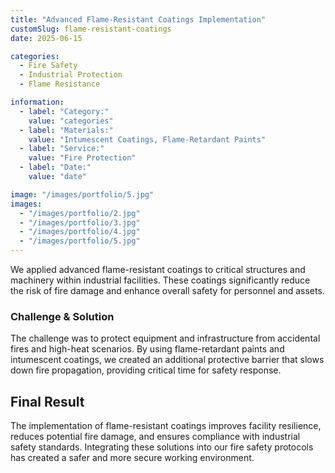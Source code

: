 ```yaml
---
title: "Advanced Flame-Resistant Coatings Implementation"
customSlug: flame-resistant-coatings
date: 2025-06-15

categories:
  - Fire Safety
  - Industrial Protection
  - Flame Resistance

information:
  - label: "Category:"
    value: "categories"
  - label: "Materials:"
    value: "Intumescent Coatings, Flame-Retardant Paints"
  - label: "Service:"
    value: "Fire Protection"
  - label: "Date:"
    value: "date"

image: "/images/portfolio/5.jpg"
images:
  - "/images/portfolio/2.jpg"
  - "/images/portfolio/3.jpg"
  - "/images/portfolio/4.jpg"
  - "/images/portfolio/5.jpg"
---
```


We applied advanced flame-resistant coatings to critical structures and machinery within industrial facilities. These coatings significantly reduce the risk of fire damage and enhance overall safety for personnel and assets.

### Challenge & Solution

The challenge was to protect equipment and infrastructure from accidental fires and high-heat scenarios. By using flame-retardant paints and intumescent coatings, we created an additional protective barrier that slows down fire propagation, providing critical time for safety response.

## Final Result

The implementation of flame-resistant coatings improves facility resilience, reduces potential fire damage, and ensures compliance with industrial safety standards. Integrating these solutions into our fire safety protocols has created a safer and more secure working environment.
